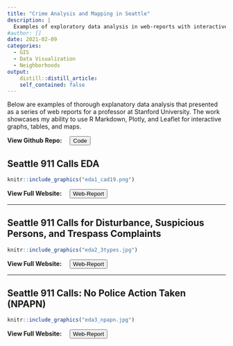 ```yaml
---
title: "Crime Analysis and Mapping in Seattle"
description: |
  Examples of exploratory data analysis in web-reports with interactive graphs, tables, and maps.
#author: []
date: 2021-02-09
categories: 
  - GIS
  - Data Visualization
  - Neighborhoods
output:
    distill::distill_article:
    self_contained: false
---
```


Below are examples of thorough explanatory data analysis that presented as a series of web reports for a professor at Stanford University. The work showcases my ability to use R Markdown, Plotly, and Leaflet for interactive graphs, tables, and maps. 

**View Github Repo:** <a href="https://github.com/francine-stephens/seattle911" style="margin-left: 1em"> <button class="btn btn-outline-dark"> <i class="fab fa-github fa-lg"></i> Code</button> </a>


## Seattle 911 Calls EDA

```r
knitr::include_graphics("eda1_cad19.png")

```

**View Full Website:** <a href="https://francine-stephens.github.io/francinestephens.github.io/cad19_eda.html#" style="margin-left: 1em"> <button class="btn btn-outline-dark"> <i class="fa-solid fa-file-image"></i> Web-Report</button> </a> 

---

## Seattle 911 Calls for Disturbance, Suspicious Persons, and Trespass Complaints

```r
knitr::include_graphics("eda2_3types.jpg")

```

**View Full Website:** <a href="https://francine-stephens.github.io/francinestephens.github.io/deep_dive_disturbance_suspicious_person_trespass.html#" style="margin-left: 1em"> <button class="btn btn-outline-dark"> <i class="fa-solid fa-file-image"></i> Web-Report</button> </a> 

---


## Seattle 911 Calls: No Police Action Taken (NPAPN)

```r
knitr::include_graphics("eda3_npapn.jpg")

```

**View Full Website:** <a href="https://francine-stephens.github.io/francinestephens.github.io/deep_dive_no_police_action_possible_necessary.html#" style="margin-left: 1em"> <button class="btn btn-outline-dark"> <i class="fa-solid fa-file-image"></i> Web-Report</button> </a> 

